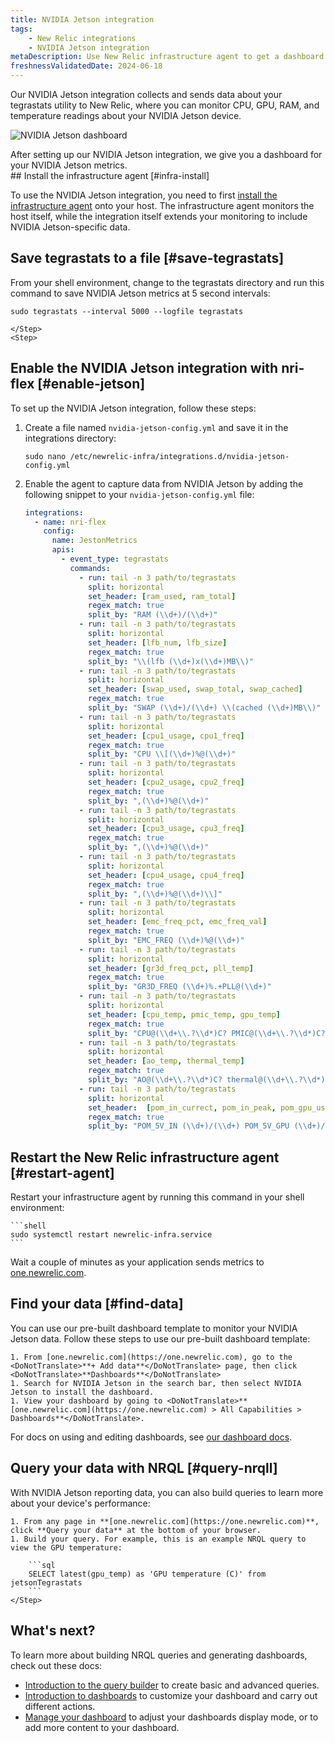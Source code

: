 ```yaml
---
title: NVIDIA Jetson integration
tags:
    - New Relic integrations
    - NVIDIA Jetson integration
metaDescription: Use New Relic infrastructure agent to get a dashboard with metrics from your NVIDIA Jetson.
freshnessValidatedDate: 2024-06-18
---
```



Our NVIDIA Jetson integration collects and sends data about your tegrastats utility to New Relic, where you can monitor CPU, GPU, RAM, and temperature readings about your NVIDIA Jetson device. 

<img
    title="NVIDIA Jetson dashboard"
    alt="NVIDIA Jetson dashboard"
    src={jetsonDashboard}
/>
<figcaption>
After setting up our NVIDIA Jetson integration, we give you a dashboard for your NVIDIA Jetson metrics. 
</figcaption>


<Steps>
    <Step>
## Install the infrastructure agent [#infra-install]

To use the NVIDIA Jetson integration, you need to first [install the infrastructure agent](/docs/infrastructure/install-infrastructure-agent/get-started/install-infrastructure-agent-new-relic/) onto your host. The infrastructure agent monitors the host itself, while the integration itself extends your monitoring to include NVIDIA Jetson-specific data.
    </Step>
    <Step>
## Save tegrastats to a file [#save-tegrastats]

From your shell environment, change to the tegrastats directory and run this command to save NVIDIA Jetson metrics at 5 second intervals:

```shell
sudo tegrastats --interval 5000 --logfile tegrastats
```    
    </Step>
    <Step>

## Enable the NVIDIA Jetson integration with nri-flex [#enable-jetson]

To set up the NVIDIA Jetson integration, follow these steps:

1. Create a file named `nvidia-jetson-config.yml` and save it in the integrations directory:

    ```shell
    sudo nano /etc/newrelic-infra/integrations.d/nvidia-jetson-config.yml
    ```

2. Enable the agent to capture data from NVIDIA Jetson by adding the following snippet to your `nvidia-jetson-config.yml` file:

    ```yml
    integrations:
      - name: nri-flex
        config:
          name: JestonMetrics
          apis:
            - event_type: tegrastats
              commands:
                - run: tail -n 3 path/to/tegrastats
                  split: horizontal
                  set_header: [ram_used, ram_total]
                  regex_match: true
                  split_by: "RAM (\\d+)/(\\d+)"
                - run: tail -n 3 path/to/tegrastats
                  split: horizontal
                  set_header: [lfb_num, lfb_size]
                  regex_match: true
                  split_by: "\\(lfb (\\d+)x(\\d+)MB\\)"
                - run: tail -n 3 path/to/tegrastats
                  split: horizontal
                  set_header: [swap_used, swap_total, swap_cached]
                  regex_match: true
                  split_by: "SWAP (\\d+)/(\\d+) \\(cached (\\d+)MB\\)"    
                - run: tail -n 3 path/to/tegrastats
                  split: horizontal
                  set_header: [cpu1_usage, cpu1_freq]
                  regex_match: true
                  split_by: "CPU \\[(\\d+)%@(\\d+)" 
                - run: tail -n 3 path/to/tegrastats
                  split: horizontal
                  set_header: [cpu2_usage, cpu2_freq]
                  regex_match: true
                  split_by: ",(\\d+)%@(\\d+)" 
                - run: tail -n 3 path/to/tegrastats
                  split: horizontal
                  set_header: [cpu3_usage, cpu3_freq]
                  regex_match: true
                  split_by: ",(\\d+)%@(\\d+)" 
                - run: tail -n 3 path/to/tegrastats
                  split: horizontal
                  set_header: [cpu4_usage, cpu4_freq]
                  regex_match: true
                  split_by: ",(\\d+)%@(\\d+)\\]"       
                - run: tail -n 3 path/to/tegrastats
                  split: horizontal
                  set_header: [emc_freq_pct, emc_freq_val]
                  regex_match: true
                  split_by: "EMC_FREQ (\\d+)%@(\\d+)"
                - run: tail -n 3 path/to/tegrastats
                  split: horizontal
                  set_header: [gr3d_freq_pct, pll_temp]
                  regex_match: true
                  split_by: "GR3D_FREQ (\\d+)%.+PLL@(\\d+)"  
                - run: tail -n 3 path/to/tegrastats
                  split: horizontal
                  set_header: [cpu_temp, pmic_temp, gpu_temp]
                  regex_match: true
                  split_by: "CPU@(\\d+\\.?\\d*)C? PMIC@(\\d+\\.?\\d*)C? GPU@(\\d+\\.?\\d*)C?"
                - run: tail -n 3 path/to/tegrastats
                  split: horizontal
                  set_header: [ao_temp, thermal_temp]
                  regex_match: true
                  split_by: "AO@(\\d+\\.?\\d*)C? thermal@(\\d+\\.?\\d*)C?"
                - run: tail -n 3 path/to/tegrastats
                  split: horizontal
                  set_header:  [pom_in_currect, pom_in_peak, pom_gpu_used, pom_gpu_total, pom_cpu_used, pom_cpu_total]
                  regex_match: true
                  split_by: "POM_5V_IN (\\d+)/(\\d+) POM_5V_GPU (\\d+)/(\\d+) POM_5V_CPU (\\d+)/(\\d+)"            
    ```
    </Step>
    <Step>


## Restart the New Relic infrastructure agent [#restart-agent]

Restart your infrastructure agent by running this command in your shell environment:

    ```shell
    sudo systemctl restart newrelic-infra.service
    ```

Wait a couple of minutes as your application sends metrics to [one.newrelic.com](https://one.newrelic.com).        
    </Step>
    <Step>

## Find your data [#find-data]

You can use our pre-built dashboard template to monitor your NVIDIA Jetson  data. Follow these steps to use our pre-built dashboard template:

    1. From [one.newrelic.com](https://one.newrelic.com), go to the <DoNotTranslate>**+ Add data**</DoNotTranslate> page, then click <DoNotTranslate>**Dashboards**</DoNotTranslate>
    1. Search for NVIDIA Jetson in the search bar, then select NVIDIA Jetson to install the dashboard.
    1. View your dashboard by going to <DoNotTranslate>**[one.newrelic.com](https://one.newrelic.com) > All Capabilities > Dashboards**</DoNotTranslate>.

For docs on using and editing dashboards, see [our dashboard docs](/docs/query-your-data/explore-query-data/dashboards/introduction-dashboards).
    </Step>
    <Step>
## Query your data with NRQL [#query-nrqll]

With NVIDIA Jetson reporting data, you can also build queries to learn more about your device's performance:

    1. From any page in **[one.newrelic.com](https://one.newrelic.com)**, click **Query your data** at the bottom of your browser. 
    1. Build your query. For example, this is an example NRQL query to view the GPU temperature:

        ```sql
        SELECT latest(gpu_temp) as 'GPU temperature (C)' from jetsonTegrastats 
        ```      
    </Step>
</Steps>

## What's next?

To learn more about building NRQL queries and generating dashboards, check out these docs:

* [Introduction to the query builder](/docs/query-your-data/explore-query-data/query-builder/introduction-query-builder) to create basic and advanced queries.
* [Introduction to dashboards](/docs/query-your-data/explore-query-data/dashboards/introduction-dashboards) to customize your dashboard and carry out different actions.
* [Manage your dashboard](/docs/query-your-data/explore-query-data/dashboards/manage-your-dashboard) to adjust your dashboards display mode, or to add more content to your dashboard.
